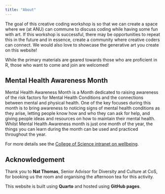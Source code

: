 ```yaml
---
title: "About"
---
```


The goal of this creative coding workshop is so that we can create a space where we (at ANU) can commune to discuss coding while having some fun with art. If this workshop is successful, there may be opportunities to repeat this in the future and in essence, create a community where creative coders can connect. We would also love to showcase the generative art you create on this website!

While the primary materials are geared towards those who are proficient in R, those who want to come and join are welcomed!


## Mental Health Awareness Month

Mental Health Awareness Month is a Month dedicated to raising awareness of the risk factors for Mental Health Conditions and the connections between mental and physical health. One of the key focuses during this month is to bring awareness to noticing signs of mental health conditions as they arise, letting people know how and who they can ask for help, and giving people ideas and resources on how to maintain their mental health. Whilst Mental Health Awareness month is just one month of the year, the things you can learn during the month can be used and practiced throughout the year.

For more details see the [College of Science intranet on wellbeing](https://intranet.science.anu.edu.au/services-resources/wellbeing).

## Acknowledgement


Thank you to **Nat Thomas**, Senior Advisor for Diversity and Culture at CoS, for booking us the room and organising the afternoon tea for this activity.

This website is built using **Quarto** and hosted using **GitHub pages**.
